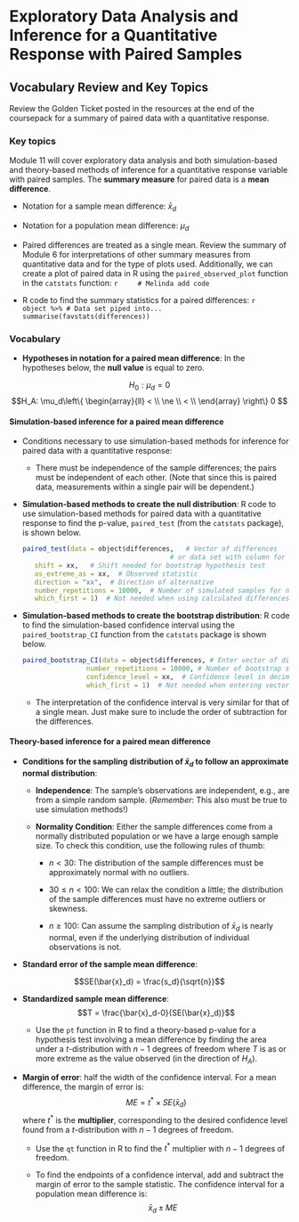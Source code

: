 # Exploratory Data Analysis and Inference for a Quantitative Response with Paired Samples

## Vocabulary Review and Key Topics

Review the Golden Ticket posted in the resources at the end of the coursepack for a summary of paired data with a quantitative response.

### Key topics

Module 11 will cover exploratory data analysis and both simulation-based and theory-based methods of inference for a quantitative response variable with paired samples. The **summary measure** for paired data is a **mean difference**. 

* Notation for a sample mean difference: $\bar{x}_d$

* Notation for a population mean difference: $\mu_d$

* Paired differences are treated as a single mean.  Review the summary of Module 6 for interpretations of other summary measures from quantitative data and for the type of plots used. Additionally, we can create a plot of paired data in R using the `paired_observed_plot` function in the `catstats` function:
    ```r
    # Melinda add code
    ```

* R code to find the summary statistics for a paired differences:
    ```r
    object %>% # Data set piped into...
        summarise(favstats(differences))
    ```

### Vocabulary

* **Hypotheses in notation for a paired mean difference**: In the hypotheses below, the **null value** is equal to zero.

$$H_0: \mu_d = 0$$
$$H_A: \mu_d\left\{
\begin{array}{ll}
< \\
\ne \\
< \\
\end{array}
\right\}
0 $$


#### Simulation-based inference for a paired mean difference {-}

* Conditions necessary to use simulation-based methods for inference for paired data with a quantitative response:

    * There must be independence of the sample differences; the pairs must be independent of each other. (Note that since this is paired data, measurements within a single pair will be dependent.)


* **Simulation-based methods to create the null distribution**: R code to use simulation-based methods for paired data with a quantitative response to find the p-value, `paired_test` (from the `catstats` package), is shown below.

    ```r
paired_test(data = object$differences,   # Vector of differences 
                                         # or data set with column for each group
       shift = xx,   # Shift needed for bootstrap hypothesis test
       as_extreme_as = xx,  # Observed statistic
       direction = "xx",  # Direction of alternative
       number_repetitions = 10000,  # Number of simulated samples for null distribution
       which_first = 1)  # Not needed when using calculated differences
    ```
    

* **Simulation-based methods to create the bootstrap distribution**: R code to find the simulation-based confidence interval using the `paired_bootstrap_CI` function from the `catstats` package is shown below.

    ```r
paired_bootstrap_CI(data = object$differences, # Enter vector of differences
                    number_repetitions = 10000, # Number of bootstrap samples for CI
                    confidence_level = xx,  # Confidence level in decimal form
                    which_first = 1)  # Not needed when entering vector of differences
    ```

    * The interpretation of the confidence interval is very similar for that of a single mean. Just make sure to include the order of subtraction for the differences.


#### Theory-based inference for a paired mean difference {-}

* **Conditions for the sampling distribution of $\bar{x}_d$ to follow an approximate normal distribution**:

    * **Independence**: The sample’s observations are independent, e.g., are from a simple random sample. (*Remember*: This also must be true to use simulation methods!)

     * **Normality Condition**: Either the sample differences come from a normally distributed population or we have a large enough sample size.  To check this condition, use the following rules of thumb:
     
         - $n < 30$: The distribution of the sample differences must be approximately normal with no outliers.
         
         - $30 \le n < 100$: We can relax the condition a little; the distribution of the sample differences must have no extreme outliers or skewness.
         
         - $n \ge 100$: Can assume the sampling distribution of $\bar{x}_d$ is nearly normal, even if the underlying distribution of individual observations is not.
         

* **Standard error of the sample mean difference**:

$$SE(\bar{x}_d) = \frac{s_d}{\sqrt{n}}$$

* **Standardized sample mean difference**:
$$T = \frac{\bar{x}_d-0}{SE(\bar{x}_d)}$$
    * Use the `pt` function in R to find a theory-based p-value for a hypothesis test involving a mean difference by finding the area under a $t$-distribution with $n-1$ degrees of freedom where $T$ is as or more extreme as the value observed (in the direction of $H_A$).

* **Margin of error**: half the width of the confidence interval. For a mean difference, the margin of error is:
$$ME = t^* \times SE(\bar{x}_d)$$
where $t^*$ is the **multiplier**, corresponding to the desired confidence level found from a $t$-distribution with $n-1$ degrees of freedom. 

    * Use the `qt` function in R to find the $t^*$ multiplier with $n-1$ degrees of freedom.

    * To find the endpoints of a confidence interval, add and subtract the margin of error to the sample statistic. The confidence interval for a population mean difference is:
    $$\bar{x}_d \pm ME$$


\newpage
